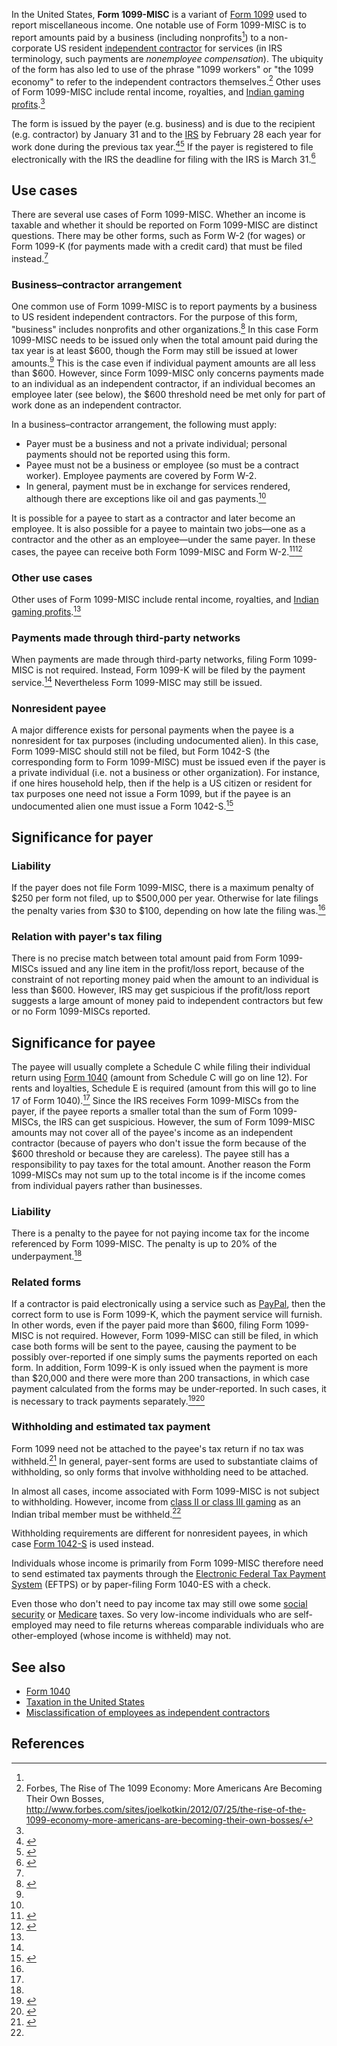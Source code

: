 In the United States, '''Form 1099-MISC''' is a variant of [[Form 1099]] used to report miscellaneous income. One notable use of Form 1099-MISC is to report amounts paid by a business (including nonprofits<ref name="i1099msc" />{{rp|1}}) to a non-corporate US resident [[independent contractor]] for services (in IRS terminology, such payments are ''nonemployee compensation''). The ubiquity of the form has also led to use of the phrase "1099 workers" or "the 1099 economy" to refer to the independent contractors themselves.<ref>Forbes, The Rise of The 1099 Economy: More Americans Are Becoming Their Own Bosses, http://www.forbes.com/sites/joelkotkin/2012/07/25/the-rise-of-the-1099-economy-more-americans-are-becoming-their-own-bosses/</ref> Other uses of Form 1099-MISC include rental income, royalties, and [[Native American gaming|Indian gaming profits]].<ref name="efile_howto" />

The form is issued by the payer (e.g. business) and is due to the recipient (e.g. contractor) by January 31 and to the [[Internal Revenue Service|IRS]] by February 28 each year for work done during the previous tax year.<ref name="penalties">{{cite web |url=https://turbotax.intuit.com/tax-tools/tax-tips/Small-Business-Taxes/Penalties-for-Not-Filing-a-1099-Misc-IRS-Form/INF19313.html |title=Penalties for Not Filing a 1099-Misc IRS Form |accessdate=January 19, 2016 |date=2015}}</ref><ref name="efile_howto">{{cite web|url = http://www.efile.com/how-to-file-1099-online-irs-form-1096/|title = What If I Have to Issue a 1099 Form?|publisher = efile.com|accessdate = January 16, 2016}}</ref> If the payer is registered to file electronically with the IRS the deadline for filing with the IRS is March 31.<ref name="i1099gi">{{cite web |url=https://www.irs.gov/pub/irs-pdf/i1099gi.pdf |title=2016 General Instructions for Certain Information Returns |accessdate=January 20, 2016 |date=2016}}</ref>

== Use cases ==

There are several use cases of Form 1099-MISC. Whether an income is taxable and whether it should be reported on Form 1099-MISC are distinct questions. There may be other forms, such as Form W-2 (for wages) or Form 1099-K (for payments made with a credit card) that must be filed instead.<ref name="i1099msc" />

=== Business–contractor arrangement ===

One common use of Form 1099-MISC is to report payments by a business to US resident independent contractors. For the purpose of this form, "business" includes nonprofits and other organizations.<ref name="i1099msc">{{cite web |url=https://www.irs.gov/pub/irs-pdf/i1099msc.pdf |title=2016 Instructions for Form 1099-MISC |accessdate=January 19, 2016 |publisher=Internal Revenue Service}}</ref>{{rp|1}} In this case Form 1099-MISC needs to be issued only when the total amount paid during the tax year is at least $600, though the Form may still be issued at lower amounts.<ref name="efile_howto" /> This is the case even if individual payment amounts are all less than $600. However, since Form 1099-MISC only concerns payments made to an individual as an independent contractor, if an individual becomes an employee later (see below), the $600 threshold need be met only for part of work done as an independent contractor.

In a business–contractor arrangement, the following must apply:

* Payer must be a business and not a private individual; personal payments should not be reported using this form.
* Payee must not be a business or employee (so must be a contract worker). Employee payments are covered by Form W-2.
* In general, payment must be in exchange for services rendered, although there are exceptions like oil and gas payments.<ref name="i1099msc" />{{rp|7}}

It is possible for a payee to start as a contractor and later become an employee. It is also possible for a payee to maintain two jobs—one as a contractor and the other as an employee—under the same payer. In these cases, the payee can receive both Form 1099-MISC and Form W-2.<ref name="chron">{{cite web |url=http://smallbusiness.chron.com/give-1099-w2-same-person-32664.html |title=How to Give a 1099 and W-2 to the Same Person |accessdate=January 20, 2016 |last=Zias |first=Kerry}}</ref><ref name="hrmorning">{{cite web |url=http://www.hrmorning.com/workers-can-be-both-employees-and-ics-irs-rules/ |title=Workers can be both employees and ICs, IRS rules |accessdate=January 20, 2016 |date=May 24, 2013 |last=Gould |first=Tim}}</ref>

===Other use cases===

Other uses of Form 1099-MISC include rental income, royalties, and [[Native American gaming|Indian gaming profits]].<ref name="efile_howto" />

=== Payments made through third-party networks ===

When payments are made through third-party networks, filing Form 1099-MISC is not required. Instead, Form 1099-K will be filed by the payment service.<ref name="smallbiz" /> Nevertheless Form 1099-MISC may still be issued.

=== Nonresident payee ===

A major difference exists for personal payments when the payee is a nonresident for tax purposes (including undocumented alien). In this case, Form 1099-MISC should still not be filed, but Form 1042-S (the corresponding form to Form 1099-MISC) must be issued even if the payer is a private individual (i.e. not a business or other organization). For instance, if one hires household help, then if the help is a US citizen or resident for tax purposes one need not issue a Form 1099, but if the payee is an undocumented alien one must issue a Form 1042-S.<ref name="pers_serv">{{cite web |url=https://www.irs.gov/Individuals/International-Taxpayers/Pay-for-Personal-Services-Performed |title=Pay for Personal Services Performed |accessdate=January 20, 2016}}</ref>

== Significance for payer ==

=== Liability ===

If the payer does not file Form 1099-MISC, there is a maximum penalty of $250 per form not filed, up to $500,000 per year. Otherwise for late filings the penalty varies from $30 to $100, depending on how late the filing was.<ref name="penalties" />

=== Relation with payer's tax filing ===

There is no precise match between total amount paid from Form 1099-MISCs issued and any line item in the profit/loss report, because of the constraint of not reporting money paid when the amount to an individual is less than $600. However, IRS may get suspicious if the profit/loss report suggests a large amount of money paid to independent contractors but few or no Form 1099-MISCs reported.

== Significance for payee ==

The payee will usually complete a Schedule C while filing their individual return using [[Form 1040]] (amount from Schedule C will go on line 12). For rents and loyalties, Schedule E is required (amount from this will go to line 17 of Form 1040).<ref name="penalties" /> Since the IRS receives Form 1099-MISCs from the payer, if the payee reports a smaller total than the sum of Form 1099-MISCs, the IRS can get suspicious. However, the sum of Form 1099-MISC amounts may not cover all of the payee's income as an independent contractor (because of payers who don't issue the form because of the $600 threshold or because they are careless). The payee still has a responsibility to pay taxes for the total amount. Another reason the Form 1099-MISCs may not sum up to the total income is if the income comes from individual payers rather than businesses.

=== Liability ===

There is a penalty to the payee for not paying income tax for the income referenced by Form 1099-MISC. The penalty is up to 20% of the underpayment.<ref name="penalties" />

=== Related forms ===

If a contractor is paid electronically using a service such as [[PayPal]], then the correct form to use is Form 1099-K, which the payment service will furnish. In other words, even if the payer paid more than $600, filing Form 1099-MISC is not required. However, Form 1099-MISC can still be filed, in which case both forms will be sent to the payee, causing the payment to be possibly over-reported if one simply sums the payments reported on each form. In addition, Form 1099-K is only issued when the payment is more than $20,000 and there were more than 200 transactions, in which case payment calculated from the forms may be under-reported. In such cases, it is necessary to track payments separately.<ref name="smallbiz">{{cite web |url=http://smallbiztrends.com/2015/01/1099-contractors-paypal-credit-card.html |title=Must You Send 1099 Forms to Contractors Paid Via PayPal or Credit Card? |accessdate=January 20, 2016 |date=January 26, 2015 |last=Campbell |first=Anita}}</ref><ref name="forbes_k">{{cite web |url=http://www.forbes.com/sites/kellyphillipserb/2014/08/29/credit-cards-the-irs-form-1099-k-and-the-19399-reporting-hole/ |title=Credit Cards, The IRS, Form 1099-K And The $19,399 Reporting Hole |accessdate=January 20, 2016 |date=August 29, 2014 |last=Phillips |first=Kelly |archiveurl=https://web.archive.org/web/20151214181250/http://www.forbes.com/sites/kellyphillipserb/2014/08/29/credit-cards-the-irs-form-1099-k-and-the-19399-reporting-hole/}}</ref>

=== Withholding and estimated tax payment ===

Form 1099 need not be attached to the payee's tax return if no tax was withheld.<ref>{{cite web |url=http://classroom.synonym.com/need-attach-1099-forms-federal-tax-return-7577.html |title=Do You Need to Attach 1099 Forms to a Federal Tax Return? |first=Naomi |last=Smith |accessdate=January 1, 2015}}</ref> In general, payer-sent forms are used to substantiate claims of withholding, so only forms that involve withholding need to be attached.

In almost all cases, income associated with Form 1099-MISC is not subject to withholding. However, income from [[Indian_Gaming_Regulatory_Act#Three_classes|class II or class III gaming]] as an Indian tribal member must be withheld.<ref name=i1099msc />{{rp|4}}

Withholding requirements are different for nonresident payees, in which case [[Form 1042-S]] is used instead.

Individuals whose income is primarily from Form 1099-MISC therefore need to send estimated tax payments through the [[Electronic Federal Tax Payment System]] (EFTPS) or by paper-filing Form 1040-ES with a check.

Even those who don't need to pay income tax may still owe some [[Social Security (United States)|social security]] or [[Medicare (United States)|Medicare]] taxes. So very low-income individuals who are self-employed may need to file returns whereas comparable individuals who are other-employed (whose income is withheld) may not.

==See also==
*[[Form 1040]]
*[[Taxation in the United States]]
*[[Misclassification of employees as independent contractors]]

==References==

{{reflist|30em}}
